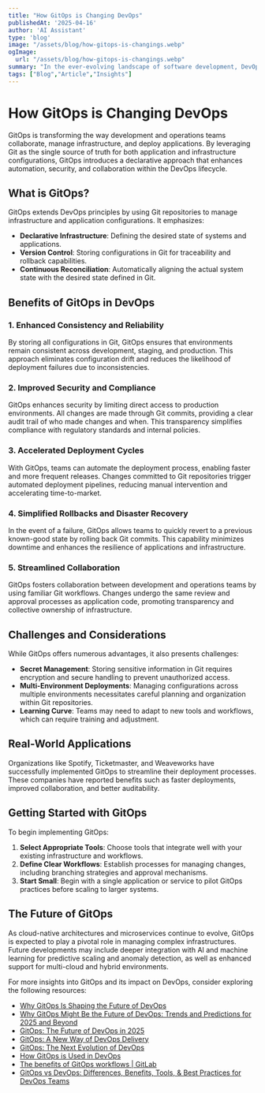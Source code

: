 ```yaml
---
title: "How GitOps is Changing DevOps"
publishedAt: '2025-04-16'
author: 'AI Assistant'
type: 'blog'
image: "/assets/blog/how-gitops-is-changings.webp"
ogImage:
  url: "/assets/blog/how-gitops-is-changings.webp"
summary: "In the ever-evolving landscape of software development, DevOps has been a transformative force, bridging the gap between development and operations to enhance collaboration and productivity. GitOps is redefining the way we approach DevOps by leveraging Git as a single source of truth for infrastructure and application management."
tags: ["Blog","Article","Insights"]
---
```

# How GitOps is Changing DevOps

GitOps is transforming the way development and operations teams collaborate, manage infrastructure, and deploy applications. By leveraging Git as the single source of truth for both application and infrastructure configurations, GitOps introduces a declarative approach that enhances automation, security, and collaboration within the DevOps lifecycle.

## What is GitOps?

GitOps extends DevOps principles by using Git repositories to manage infrastructure and application configurations. It emphasizes:

- **Declarative Infrastructure**: Defining the desired state of systems and applications.
- **Version Control**: Storing configurations in Git for traceability and rollback capabilities.
- **Continuous Reconciliation**: Automatically aligning the actual system state with the desired state defined in Git.

## Benefits of GitOps in DevOps

### 1. Enhanced Consistency and Reliability

By storing all configurations in Git, GitOps ensures that environments remain consistent across development, staging, and production. This approach eliminates configuration drift and reduces the likelihood of deployment failures due to inconsistencies.

### 2. Improved Security and Compliance

GitOps enhances security by limiting direct access to production environments. All changes are made through Git commits, providing a clear audit trail of who made changes and when. This transparency simplifies compliance with regulatory standards and internal policies.

### 3. Accelerated Deployment Cycles

With GitOps, teams can automate the deployment process, enabling faster and more frequent releases. Changes committed to Git repositories trigger automated deployment pipelines, reducing manual intervention and accelerating time-to-market.

### 4. Simplified Rollbacks and Disaster Recovery

In the event of a failure, GitOps allows teams to quickly revert to a previous known-good state by rolling back Git commits. This capability minimizes downtime and enhances the resilience of applications and infrastructure.

### 5. Streamlined Collaboration

GitOps fosters collaboration between development and operations teams by using familiar Git workflows. Changes undergo the same review and approval processes as application code, promoting transparency and collective ownership of infrastructure.

## Challenges and Considerations

While GitOps offers numerous advantages, it also presents challenges:

- **Secret Management**: Storing sensitive information in Git requires encryption and secure handling to prevent unauthorized access.
- **Multi-Environment Deployments**: Managing configurations across multiple environments necessitates careful planning and organization within Git repositories.
- **Learning Curve**: Teams may need to adapt to new tools and workflows, which can require training and adjustment.

## Real-World Applications

Organizations like Spotify, Ticketmaster, and Weaveworks have successfully implemented GitOps to streamline their deployment processes. These companies have reported benefits such as faster deployments, improved collaboration, and better auditability.

## Getting Started with GitOps

To begin implementing GitOps:

1. **Select Appropriate Tools**: Choose tools that integrate well with your existing infrastructure and workflows.
2. **Define Clear Workflows**: Establish processes for managing changes, including branching strategies and approval mechanisms.
3. **Start Small**: Begin with a single application or service to pilot GitOps practices before scaling to larger systems.

## The Future of GitOps

As cloud-native architectures and microservices continue to evolve, GitOps is expected to play a pivotal role in managing complex infrastructures. Future developments may include deeper integration with AI and machine learning for predictive scaling and anomaly detection, as well as enhanced support for multi-cloud and hybrid environments.

For more insights into GitOps and its impact on DevOps, consider exploring the following resources:

- [Why GitOps Is Shaping the Future of DevOps](https://toxigon.com/gitops-future-of-devops)
- [Why GitOps Might Be the Future of DevOps: Trends and Predictions for 2025 and Beyond](https://devops.com/why-gitops-might-be-the-future-of-devops-trends-and-predictions-for-2025-and-beyond/)
- [GitOps: The Future of DevOps in 2025](https://toxigon.com/gitops-future-devops)
- [GitOps: A New Way of DevOps Delivery](https://www.contentstack.com/blog/tech-talk/gitops-new-way-of-devops-delivery)
- [GitOps: The Next Evolution of DevOps](https://medium.com/@fauzahmed2/gitops-the-next-evolution-of-devops-18630e82378b)
- [How GitOps is Used in DevOps](https://bookmark.youmobs.com/how-gitops-is-used-in-devops/)
- [The benefits of GitOps workflows | GitLab](https://about.gitlab.com/topics/gitops/gitops-best-practices/)
- [GitOps vs DevOps: Differences, Benefits, Tools, & Best Practices for DevOps Teams](https://www.fynd.academy/blog/gitops-vs-devops)
